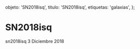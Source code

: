 
  objeto: 'SN2018isq',
  titulo: 'SN2018isq',
  etiquetas: 'galaxias',
};

# SN2018isq

<Imagen
  src="registro/sn2018-isq_20181203_1_2018isq_20181203_gjcb.jpg"
  fecha="20181203"
/>

sn2018isq 3 Diciembre 2018